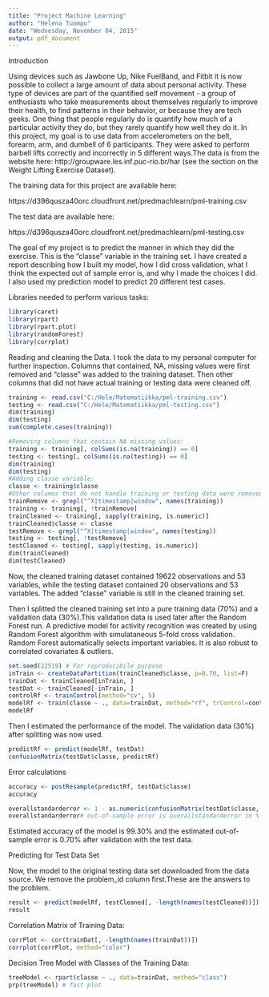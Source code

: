 ```yaml
---
title: "Project Machine Learning"
author: "Helena Tuompo"
date: "Wednesday, November 04, 2015"
output: pdf_document
---
```


Introduction

Using devices such as Jawbone Up, Nike FuelBand, and Fitbit it is now possible to collect a large amount of data about personal activity. These type of devices are part of the quantified self movement - a group of enthusiasts who take measurements about themselves regularly to improve their health, to find patterns in their behavior, or because they are tech geeks. One thing that people regularly do is quantify how much of a particular activity they do, but they rarely quantify how well they do it. 
In this project, my goal is to use data from accelerometers on the belt, forearm, arm, and dumbell of 6 participants. They were asked to perform barbell lifts correctly and incorrectly in 5 different ways.The data is from  the website here: http://groupware.les.inf.puc-rio.br/har (see the section on the Weight Lifting Exercise Dataset).

The training data for this project are available here: 

https://d396qusza40orc.cloudfront.net/predmachlearn/pml-training.csv

The test data are available here: 

https://d396qusza40orc.cloudfront.net/predmachlearn/pml-testing.csv

The goal of my project is to predict the manner in which they did the exercise. This is the "classe" variable in the training set. I have created a report describing how I built my model, how I did cross validation, what I think the expected out of sample error is, and why I made the choices I did. I also used my prediction model to predict 20 different test cases. 

Libraries needed to perform various tasks:
```r
library(caret)
library(rpart)
library(rpart.plot)
library(randomForest)
library(corrplot)
```

Reading and cleaning the Data. I took the data to my personal computer for further inspection. Columns that contained, NA, missing values were first removed and "classe" was added to the training dataset. Then other columns that did not have actual training or testing data were cleaned off.
```r
training <- read.csv("C:/Hele/Matematiikka/pml-training.csv")
testing <- read.csv("C:/Hele/Matematiikka/pml-testing.csv")
dim(training)
dim(testing) 
sum(complete.cases(training))

#Removing columns that contain NA missing values: 
training <- training[, colSums(is.na(training)) == 0] 
testing <- testing[, colSums(is.na(testing)) == 0] 
dim(training)
dim(testing) 
#Adding classe variable:
classe <- training$classe
#Other columns that do not handle training or testing data were removed:
trainRemove <- grepl("^X|timestamp|window", names(training))
training <- training[, !trainRemove]
trainCleaned <- training[, sapply(training, is.numeric)]
trainCleaned$classe <- classe
testRemove <- grepl("^X|timestamp|window", names(testing))
testing <- testing[, !testRemove]
testCleaned <- testing[, sapply(testing, is.numeric)]
dim(trainCleaned)
dim(testCleaned)
```
Now, the cleaned training dataset contained 19622 observations and 53 variables, 
while the testing dataset contained 20 observations and 53 variables. 
The added "classe" variable is still in the cleaned training set.

Then I splitted the cleaned training set into a pure training data (70%) and
a validation data (30%).This validation data is used later after the Random Forest run. 
A predictive model for activity recognition was created by using Random Forest algorithm with simulataneous 5-fold cross validation. Random Forest automatically selects important variables. It is also robust to correlated covariates & outliers. 
```r
set.seed(22519) # For reproducibile purpose
inTrain <- createDataPartition(trainCleaned$classe, p=0.70, list=F)
trainDat <- trainCleaned[inTrain, ]
testDat <- trainCleaned[-inTrain, ]
controlRf <- trainControl(method="cv", 5)
modelRf <- train(classe ~ ., data=trainDat, method="rf", trControl=controlRf, ntree=250)
modelRf
```
Then I estimated the performance of the model. The validation data (30%) after splitting was now used.  
```r

predictRf <- predict(modelRf, testDat)
confusionMatrix(testDat$classe, predictRf)
```
Error calculations
```r

accuracy <- postResample(predictRf, testDat$classe)
accuracy

overallstandarderror <- 1 - as.numeric(confusionMatrix(testDat$classe, predictRf)$overall[1])
overallstandarderror# out-of-sample error is overallstandarderror in %

```
Estimated accuracy of the model is 99.30% and the estimated out-of-sample error is 0.70%  after validation with the test data.

Predicting for Test Data Set

Now, the model to the original testing data set downloaded from the data source. We remove the  problem_id  column first.These are the answers to the problem.  

```r
result <- predict(modelRf, testCleaned[, -length(names(testCleaned))])
result
```
Correlation Matrix of Training Data:
```r
corrPlot <- cor(trainDat[, -length(names(trainDat))])
corrplot(corrPlot, method="color")
```

Decision Tree Model with Classes of the Training Data:

```r

treeModel <- rpart(classe ~ ., data=trainDat, method="class")
prp(treeModel) # fast plot
```



